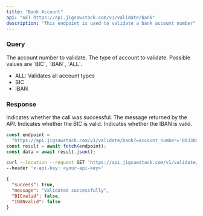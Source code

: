 ```yaml
---
title: "Bank Account"
api: "GET https://api.jigsawstack.com/v1/validate/bank"
description: "This endpoint is used to validate a bank account number"
---
```


### Query

<ParamField query="account_number" type="string" required>
  The account number to validate.
</ParamField>

<ParamField query="type" type="string" default="ALL" required>
  The type of account to validate. Possible values are `BIC`, `IBAN`, `ALL`.
  <ul>
    <li>ALL: Validates all account types</li>
    <li>BIC </li>
    <li>IBAN</li>
  </ul>
</ParamField>

<Snippet file="header.mdx" />

### Response

<ResponseField name="success" type="boolean">
  Indicates whether the call was successful.
</ResponseField>

<ResponseField name="message" type="string">
  The message returned by the API.
</ResponseField>

<ResponseField name="BICvalid" type="boolean">
  Indicates whether the BIC is valid.
</ResponseField>

<ResponseField name="IBANvalid" type="boolean">
  Indicates whether the IBAN is valid.
</ResponseField>

<RequestExample>

```javascript Node.js
const endpoint =
  "https://api.jigsawstack.com/v1/validate/bank?=account_number='0033002200'";
const result = await fetch(endpoint);
const data = await result.json();
```

```bash cURL
curl --location --request GET 'https://api.jigsawstack.com/v1/validate/bank?account_number=0033002200' \
--header 'x-api-key: <your-api-key>'
```

</RequestExample>

<ResponseExample>

```json Response
{
  "success": true,
  "message": "Validated successfully",
  "BICvalid": false,
  "IBANvalid": false
}
```

</ResponseExample>
